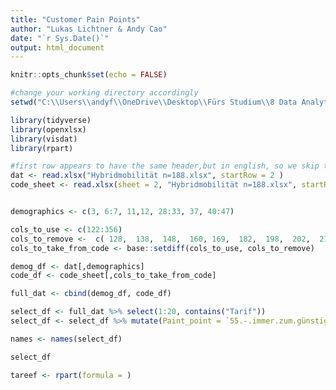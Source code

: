 ```yaml
---
title: "Customer Pain Points"
author: "Lukas Lichtner & Andy Cao"
date: "`r Sys.Date()`"
output: html_document
---
```


```r
knitr::opts_chunk$set(echo = FALSE)

#change your working directory accordingly
setwd("C:\\Users\\andyf\\OneDrive\\Desktop\\Fürs Studium\\8 Data Analytics\\GitHub\\data_analytics_4_P-B")

library(tidyverse)
library(openxlsx)
library(visdat)
library(rpart)
```

```r
#first row appears to have the same header,but in english, so we skip that
dat <- read.xlsx("Hybridmobilität n=188.xlsx", startRow = 2 )
code_sheet <- read.xlsx(sheet = 2, "Hybridmobilität n=188.xlsx", startRow = 2)


demographics <- c(3, 6:7, 11,12, 28:33, 37, 40:47)

cols_to_use <- c(122:356)
cols_to_remove <-  c( 128,  138,  148,  160, 169,  182,  198,  202,  215,  223,  228,  239,  246,  256,  266,  278,  287,  300,  316,  320,  333,  341,  346)
cols_to_take_from_code <- base::setdiff(cols_to_use, cols_to_remove)

demog_df <- dat[,demographics]
code_df <- code_sheet[,cols_to_take_from_code]

full_dat <- cbind(demog_df, code_df)
```

```r

select_df <- full_dat %>% select(1:20, contains("Tarif"))
select_df <- select_df %>% mutate(Paint_point = `55.-.immer.zum.günstigsten.Tarif.zu.fahren`- `55.-.immer.zum.günstigsten.Tarif.zu.fahren.1`)

names <- names(select_df)

select_df

tareef <- rpart(formula = )
```

